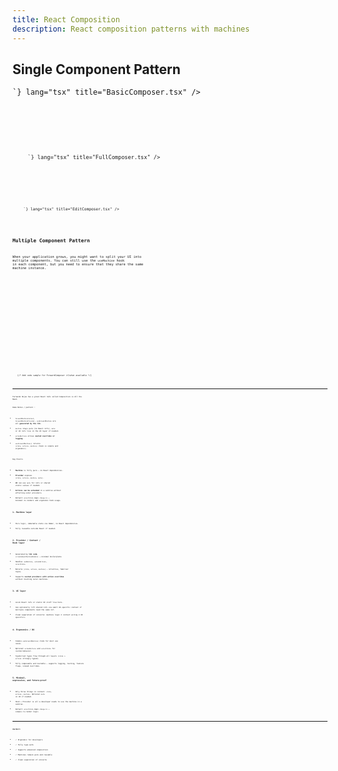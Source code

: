 ```yaml
---
title: React Composition
description: React composition patterns with machines
---
```



## Single Component Pattern

<Tabs>
  <TabItem label="Basic">
    <div class="not-content">
      <SimpleComposer
        client:only="react"
        title="Send Message"
        showDropZone={false}
        showEmojiButton={false}
        showClearButton={false}
      />
    </div>
    <Code code={`<SimpleComposer
        client:only="react"
        title="Send Message"
        showDropZone={false}
        showEmojiButton={false}
        showClearButton={false}
      />`} lang="tsx" title="BasicComposer.tsx" />
    <Code code={SimpleComposerCode} lang="tsx" title="SimpleComposer.tsx" />
  </TabItem>
  <TabItem label="Full Featured">
    <div class="not-content">
      <SimpleComposer
        client:only="react"
        title="New Message"
        showDropZone={true}
        showEmojiButton={true}
        showClearButton={true}
      />
    </div>
    <Code code={`<SimpleComposer
        client:only="react"
        title="New Message"
        showDropZone={true}
        showEmojiButton={true}
        showClearButton={true}
      />`} lang="tsx" title="FullComposer.tsx" />
    <Code code={SimpleComposerCode} lang="tsx" title="SimpleComposer.tsx" />
  </TabItem>
  <TabItem label="Edit Mode (Simple)">
    <div class="not-content">
      <SimpleComposer
        client:only="react"
        title="Edit Message"
        showDropZone={false}
        showEmojiButton={true}
        showClearButton={true}
        isEditMode={true}
        initialMessage="This is the original message that needs editing"
      />
    </div>
    <Code code={`<SimpleComposer
        client:only="react"
        title="Edit Message"
        showDropZone={false}
        showEmojiButton={true}
        showClearButton={true}
        isEditMode={true}
        initialMessage="This is the original message that needs editing"
      />`} lang="tsx" title="EditComposer.tsx" />
    <Code code={SimpleComposerCode} lang="tsx" title="SimpleComposer.tsx" />
  </TabItem>
  
</Tabs>



## Multiple Component Pattern

When your application grows, you might want to split your UI into multiple components. You can still use the `useMachine` hook in each component, but you need to ensure that they share the same machine instance.

<Tabs>
  <TabItem label="Channel Composer (Canonical)">
    <div class="not-content">
      <ChannelComposer
        client:only="react"
        channelId="general"
      />
    </div>
    <Code code={ChannelComposerCode} lang="tsx" title="ChannelComposer.tsx" />
  </TabItem>
  <TabItem label="Thread Composer (Thread Reply)">
    <div class="not-content">
      <ThreadComposerDemo client:only="react" />
    </div>
    <Code code={ThreadComposerCode} lang="tsx" title="ThreadComposer.tsx" />
  </TabItem>
  <TabItem label="Edit Message Composer (Dialog Pattern)">
    <div class="not-content">
      <EditMessageDemo client:only="react" />
    </div>
    <Code code={EditMessageComposerCode} lang="tsx" title="EditMessageComposer.tsx" />
  </TabItem>
  <TabItem label="Forward Message Composer (Dialog Pattern)">
    <div class="not-content">
      <ForwardMessageDemo client:only="react" />
    </div>
    {/* Add code sample for ForwardComposer if/when available */}
    <Code code={ForwardComposerCode} lang="tsx" title="ForwardComposer.tsx" />
  </TabItem>
</Tabs>

---

Fernando Rojas has a great React talk called Composition is All You Need.

Demo Notes / pattern :

* `ForwardMachineContext`, `ForwardMachineProvider`, `useForwardMachine` are all **generated by the lib**.
* `machine` stays pure (no React refs), `meta` or UI refs live in the UI layer if needed.
* `extendActions` allows **nested overrides or logging**.
* `useForwardMachine()` returns `[state, actions, machine]` (hook is simple and ergonomic).


Key Points 

* **Machine** is fully pure — no React dependencies.
* **Provider** exposes `[state, actions, machine, meta]`.
* **UI** can use `meta` for refs or shared static values if needed.
* **Actions can be extended** in a subtree without affecting outer providers.
* Default `selectState` maps `change.to` → minimal re-renders and ergonomic hook usage.



### 1. **Machine layer**

* Pure logic, immutable state via Immer, no React dependencies.
* Fully reusable outside React if needed.

### 2. **Provider / Context / Hook layer**

* Generated by **lib code** (`createReactMachineModule`) → minimal boilerplate.
* Handles `useMachine`, `extendActions`, `selectState`.
* Returns `[state, actions, machine]` — intuitive, familiar tuple.
* Supports **nested providers with action overrides** without touching outer machines.

### 3. **UI layer**

* Local React refs or static UI stuff live here.
* Can optionally lift shared refs via small UI-specific context if multiple components need the same ref.
* Clean separation of concerns: machine logic ≠ context wiring ≠ UI specifics.

### 4. **Ergonomics / DX**

* Simple `useForwardMachine()` hook for most use cases.
* Optional `extendActions` and `selectState` for custom behavior.
* TypeScript types flow through all layers (`state` + `actions` strongly typed).
* Fully composable and nestable — supports logging, testing, feature flags, scoped overrides.

### 5. **Minimal, expressive, and future-proof**

* Only three things in context: `state`, `actions`, `machine`. Optional `meta` in UI if needed.
* Hook + Provider is all a developer needs to use the machine in a subtree.
* Default `selectState` maps `change.to` → simple re-render logic.

***

**Verdict:**

* ✅ Ergonomic for developers
* ✅ Fully type-safe
* ✅ Supports advanced composition
* ✅ Machines remain pure and reusable
* ✅ Clean separation of concerns

